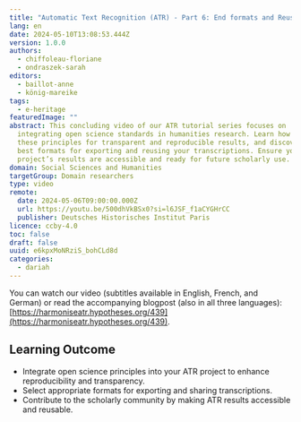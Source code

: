 ```yaml
---
title: "Automatic Text Recognition (ATR) - Part 6: End formats and Reusability"
lang: en
date: 2024-05-10T13:08:53.444Z
version: 1.0.0
authors:
  - chiffoleau-floriane
  - ondraszek-sarah
editors:
  - baillot-anne
  - könig-mareike
tags:
  - e-heritage
featuredImage: ""
abstract: This concluding video of our ATR tutorial series focuses on
  integrating open science standards in humanities research. Learn how to apply
  these principles for transparent and reproducible results, and discover the
  best formats for exporting and reusing your transcriptions. Ensure your ATR
  project’s results are accessible and ready for future scholarly use.
domain: Social Sciences and Humanities
targetGroup: Domain researchers
type: video
remote:
  date: 2024-05-06T09:00:00.000Z
  url: https://youtu.be/500dhVkBSx0?si=l6JSF_f1aCYGHrCC
  publisher: Deutsches Historisches Institut Paris
licence: ccby-4.0
toc: false
draft: false
uuid: e6kpxMoNRziS_bohCLd8d
categories:
  - dariah
---
```

You can watch our video (subtitles available in English, French, and German) or read the accompanying blogpost (also in all three languages): [https://harmoniseatr.hypotheses.org/439](https://harmoniseatr.hypotheses.org/439).

## Learning Outcome

- Integrate open science principles into your ATR project to enhance reproducibility and transparency.
- Select appropriate formats for exporting and sharing transcriptions.
- Contribute to the scholarly community by making ATR results accessible and reusable.
